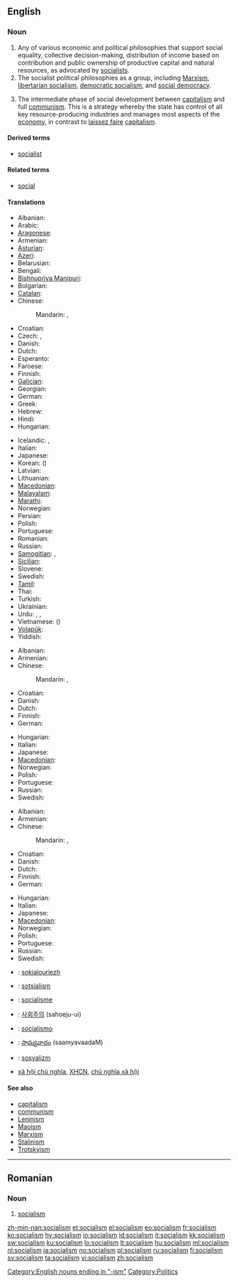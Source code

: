 {{wikipedia}}
==English==

===Noun===
{{en-noun|-|s}}

# Any of various economic and political philosophies that support social equality, collective decision-making, distribution of income based on contribution and public ownership of productive capital and natural resources, as advocated by [[socialist]]s.
# The socialist political philosophies as a group, including [[Marxism]], [[libertarian socialism]], [[democratic socialism]], and [[social democracy]].
# {{context|Leninism}} The intermediate phase of social development between [[capitalism]] and full [[communism]]. This is a strategy whereby the state has control of all key resource-producing industries and manages most aspects of the [[economy]], in contrast to [[laissez faire]] [[capitalism]].

====Derived terms====
* [[socialist]]

====Related terms====
* [[social]]

====Translations====
{{trans-top|political philosophy of social and economic equality}}
* Albanian: {{t-|sq|socializëm|m|xs=Albanian}}
* Arabic: {{t|ar|اشتراكية|f|tr=ishtirakíyya}}
* [[Aragonese]]: {{t|an|sozialismo|m|xs=Aragonese}}
* Armenian: {{t-|hy|սոցիալիզմ|tr=soc’ializm}}
* [[Asturian]]: {{t|ast|socialismu|m|xs=Asturian}}
* [[Azeri]]: {{t|az|sosializm|xs=Azeri}}
* Belarusian: {{t|be|сацыялізм|m|tr=sacyjalízm|xs=Belarusian}}
* Bengali: {{t-|bn|সমাজতন্ত্র|sc=Beng|xs=Bengali}}
* [[Bishnupriya Manipuri]]: {{tø|bpy|সমাজতন্ত্র|sc=Beng}}
* Bulgarian: {{t|bg|социализъм}}
* [[Catalan]]: {{t-|ca|socialisme|m}}
* Chinese:
*: Mandarin: {{t-|cmn|社會主義|sc=Hani}}, {{t-|cmn|社会主义|tr=shèhuìzhǔyì|sc=Hani}}
* Croatian: {{t+|hr|socijalizam|m}}
* Czech: {{t-|cs|socialismus|m}}, {{t-|cs|socializmus|m}}
* Danish: {{t-|da|socialisme}}
* Dutch: {{t-|nl|socialisme|n}}
* Esperanto: {{t-|eo|socialismo|xs=Esperanto}}
* Faroese: {{t|fo|sosialisma}}
* Finnish: {{t+|fi|sosialismi}}
* [[Galician]]: {{t+|gl|socialismo|m|xs=Galician}}
* Georgian: {{t|ka|სოციალიზმი|sc=Geor|xs=Georgian}}
* German: {{t+|de|Sozialismus|m}}
* Greek: {{t+|el|σοσιαλισμός|m|tr=sosialismós}}
* Hebrew: {{t+|he|סוציאליזם|m|alt=סוֹצְיָאלִיזְם|tr=sotsyalizm}}
* Hindi: {{t-|hi|समाजवाद|m|tr=samājvād|xs=Hindi}}
* Hungarian: {{t+|hu|szocializmus}}
{{trans-mid}}
* Icelandic: {{t-|is|jafnaðarstefna}}, {{t|is|sósíalismi}}
* Italian: {{t+|it|socialismo|m}}
* Japanese: {{t-|ja|社会主義|tr=しゃかいしゅぎ, shakai-shugi}}
* Korean: {{t+|ko|사회주의|tr=sahoeju-ui|sc=Hang}} ({{t-|ko|社會主義|sc=Hani}})
* Latvian: {{t|lv|sociālisms|m|xs=Latvian}}
* Lithuanian: {{t+|lt|socializmas|m|xs=Lithuanian}}
* [[Macedonian]]: {{t-|mk|социјализам|m|tr=socijalízam}}
* [[Malayalam]]: {{t|ml|സോഷ്യലിസം|sc=Mlym|xs=Malayalam}}
* [[Marathi]]: {{t-|mr|समाजवाद|tr=samājvād|sc=Deva|xs=Marathi}}
* Norwegian: {{t-|no|sosialisme|m}}
* Persian: {{t-|fa|سوسیالیسم|tr=sosyâlism|xs=Persian}}
* Polish: {{t+|pl|socjalizm|m}}
* Portuguese: {{t+|pt|socialismo|m}}
* Romanian: {{t-|ro|socialism}}
* Russian: {{t+|ru|социализм|m|tr=socialízm}}
* [[Samogitian]]: {{tø|sgs|suocēlėzmos|m}}, {{tø|sgs|socialėzmos|m}}
* [[Sicilian]]: {{t|scn|sucialìsimu|m|xs=Sicilian}}
* Slovene: {{t+|sl|socializem|m|alt=socialízem}}
* Swedish: {{t+|sv|socialism|c}}
* [[Tamil]]: {{t|ta|சமவுடமை|xs=Tamil}}
* Thai: {{t-|th|สังคมนิยม|tr=săng-kom ní-yom}}
* Turkish: {{t|tr|sosyalizm}}
* Ukrainian: {{t+|uk|соціалізм|tr=socializm|xs=Ukrainian}}
* Urdu: {{t|ur|اشتراکیت|xs=Urdu}}, {{t|ur|سوشلزم|xs=Urdu}}, {{t|ur|سماجواد|m|tr=samājvād|sc=ur-Arab}}
* Vietnamese: {{t-|vi|chủ nghĩa xã hội|xs=Vietnamese}} ({{t|vi|主義社會|sc=Hani|xs=Vietnamese}}) <!-- the etymology in brackets is useful for Sino-Vietnamese words-->
* [[Volapük]]: {{t|vo|sogädim}}
* Yiddish: {{t|yi|סאציאליזם|sc=Hebr|xs=Yiddish}}
{{trans-bottom}}

{{trans-top|group of socialist political philosophies}}
* Albanian: {{t+|sq|socializmi|m|xs=Albanian}}
* Armenian: {{t-|hy|սոցիալիզմ|tr=soc’ializm}}
* Chinese:
*: Mandarin: {{t-|cmn|社會主義|sc=Hani}}, {{t-|cmn|社会主义|tr=shèhuìzhǔyì|sc=Hani}}
* Croatian: {{t+|hr|socijalizam|m}}
* Danish: {{t-|da|socialisme}}
* Dutch: {{t-|nl|socialisme|n}}
* Finnish: {{t+|fi|sosialismi}}
* German: {{t+|de|Sozialismus|m}}
{{trans-mid}}
* Hungarian: {{t+|hu|szocializmus}}
* Italian: {{t+|it|socialismo|m}}
* Japanese: {{t-|ja|社会主義|tr=しゃかいしゅぎ, shakai-shugi}}
* [[Macedonian]]: {{t-|mk|социјализам|m|tr=socijalízam}}
* Norwegian: {{t-|no|sosialisme|m}}
* Polish: {{t+|pl|socjalizm|m}}
* Portuguese: {{t+|pt|socialismo|m}}
* Russian: {{t+|ru|социализм|m|tr=socialízm}}
* Swedish: {{t+|sv|socialism|c}}
{{trans-bottom}}

{{trans-top|intermediate phase of social development}}
* Albanian: {{t+|sq|socializmi|m|xs=Albanian}}
* Armenian: {{t-|hy|սոցիալիզմ|tr=soc’ializm}}
* Chinese:
*: Mandarin: {{t-|cmn|社會主義|sc=Hani}}, {{t-|cmn|社会主义|tr=shèhuìzhǔyì|sc=Hani}}
* Croatian: {{t+|hr|socijalizam|m}}
* Danish: {{t-|da|socialisme}}
* Dutch: {{t-|nl|socialisme|n}}
* Finnish: {{t+|fi|sosialismi}}
* German: {{t+|de|Sozialismus|m}}
{{trans-mid}}
* Hungarian: {{t+|hu|szocializmus}}
* Italian: {{t+|it|socialismo|m}}
* Japanese: {{t-|ja|社会主義|tr=しゃかいしゅぎ, shakai-shugi}}
* [[Macedonian]]: {{t-|mk|социјализам|m|tr=socijalízam}}
* Norwegian: {{t-|no|sosialisme|m}}
* Polish: {{t+|pl|socjalizm|m}}
* Portuguese: {{t+|pt|socialismo|m}}
* Russian: {{t+|ru|социализм|m|tr=socialízm}}
* Swedish: {{t+|sv|socialism|c}}
{{trans-bottom}}

{{checktrans-top}}
* {{ttbc|br}}: [[sokialouriezh]] {{f}}
* {{ttbc|et}}: [[sotsialism]]
* {{ttbc|fr}}: [[socialisme]] {{m}}
{{trans-mid}}
* {{ttbc|ko}}: [[사회주의]] (sahoeju-ui)
* {{ttbc|es}}: [[socialismo]] {{m}}
* {{ttbc|te}}: [[సామ్యవాదం]] (saamyavaadaM)
* {{ttbc|tr}}: [[sosyalizm]]
* {{ttbc|vi}} [[xã hội chủ nghĩa]], [[XHCN]], [[chủ nghĩa xã hội]]
{{trans-bottom}}

====See also====
* [[capitalism]]
* [[communism]]
* [[Leninism]]
* [[Maoism]]
* [[Marxism]]
* [[Stalinism]]
* [[Trotskyism]]

[[Category:English nouns ending in "-ism"]]

----

==Romanian==

===Noun===
{{ro-noun|n}}

# [[#English|socialism]]

[[Category:Politics]]

[[zh-min-nan:socialism]]
[[et:socialism]]
[[el:socialism]]
[[eo:socialism]]
[[fr:socialism]]
[[ko:socialism]]
[[hy:socialism]]
[[io:socialism]]
[[id:socialism]]
[[it:socialism]]
[[kk:socialism]]
[[sw:socialism]]
[[ku:socialism]]
[[lo:socialism]]
[[lt:socialism]]
[[hu:socialism]]
[[ml:socialism]]
[[nl:socialism]]
[[ja:socialism]]
[[no:socialism]]
[[pl:socialism]]
[[ru:socialism]]
[[fi:socialism]]
[[sv:socialism]]
[[ta:socialism]]
[[vi:socialism]]
[[zh:socialism]]